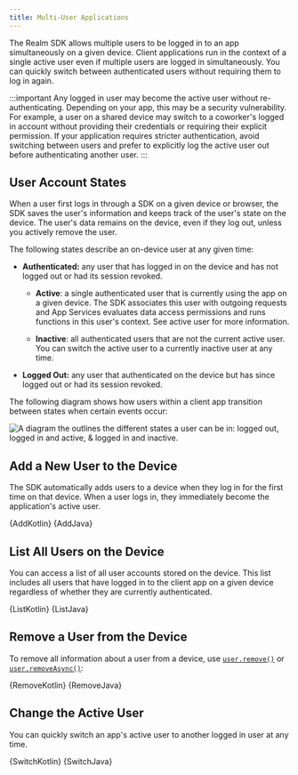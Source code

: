```yaml
---
title: Multi-User Applications
---
```


The Realm SDK allows multiple users to be logged in to an app
simultaneously on a given device. Client applications run in the context
of a single active user even if multiple users are logged in
simultaneously. You can quickly switch between authenticated users
without requiring them to log in again.

:::important Any logged in user may become the active user without re-authenticating.
Depending on your app, this may be a security vulnerability. For example, a
user on a shared device may switch to a coworker's logged in account without
providing their credentials or requiring their explicit permission. If your
application requires stricter authentication, avoid switching between users
and prefer to explicitly log the active user out before authenticating
another user.
:::

## User Account States

When a user first logs in through a SDK on a given device or
browser, the SDK saves the user's information and keeps track of the user's
state on the device. The user's data remains on the device, even if they log
out, unless you actively remove the user.

The following states describe an on-device user at any given time:

- **Authenticated:** any user that has logged in on the device
  and has not logged out or had its session revoked.
  
  - **Active**: a single authenticated user that is currently using the
    app on a given device. The SDK associates this user with outgoing
    requests and App Services evaluates data access permissions and runs
    functions in this user's context. See active user for
    more information.
   
  - **Inactive**: all authenticated users that are not the current
    active user. You can switch the active user to a
    currently inactive user at any time.

- **Logged Out:** any user that authenticated on the device but
  has since logged out or had its session revoked.

The following diagram shows how users within a client app
transition between states when certain events occur:

![A diagram the outlines the different states a user can be in: logged out, logged in and active, & logged in and inactive.](./multi-user.png)

## Add a New User to the Device

The SDK automatically adds users to a device when they log in
for the first time on that device. When a user logs in, they immediately become
the application's active user.

<Tabs groupId="java-sdk-languages">
    <TabItem value="kotlin" label="Kotlin">
        <CodeBlock language="kotlin">{AddKotlin}</CodeBlock>
    </TabItem>
    <TabItem value="java" label="Java">
        <CodeBlock language="java">{AddJava}</CodeBlock>
    </TabItem>
</Tabs>

## List All Users on the Device

You can access a list of all user accounts stored on the device. This
list includes all users that have logged in to the client app on a
given device regardless of whether they are currently authenticated.

<Tabs groupId="java-sdk-languages">
    <TabItem value="kotlin" label="Kotlin">
        <CodeBlock language="kotlin">{ListKotlin}</CodeBlock>
    </TabItem>
    <TabItem value="java" label="Java">
        <CodeBlock language="java">{ListJava}</CodeBlock>
    </TabItem>
</Tabs>

## Remove a User from the Device

To remove all information about a user from a device,
use [`user.remove()`](https://docs.mongodb.com/realm-sdks/java/latest/io/realm/mongodb/User.html#remove--)
or [`user.removeAsync()`](https://docs.mongodb.com/realm-sdks/java/latest/io/realm/mongodb/User.html#removeAsync-io.realm.mongodb.App.Callback-):

<Tabs groupId="java-sdk-languages">
    <TabItem value="kotlin" label="Kotlin">
        <CodeBlock language="kotlin">{RemoveKotlin}</CodeBlock>
    </TabItem>
    <TabItem value="java" label="Java">
        <CodeBlock language="java">{RemoveJava}</CodeBlock>
    </TabItem>
</Tabs>

## Change the Active User

You can quickly switch an app's active user to another
logged in user at any time.

<Tabs groupId="java-sdk-languages">
    <TabItem value="kotlin" label="Kotlin">
        <CodeBlock language="kotlin">{SwitchKotlin}</CodeBlock>
    </TabItem>
    <TabItem value="java" label="Java">
        <CodeBlock language="java">{SwitchJava}</CodeBlock>
    </TabItem>
</Tabs>


